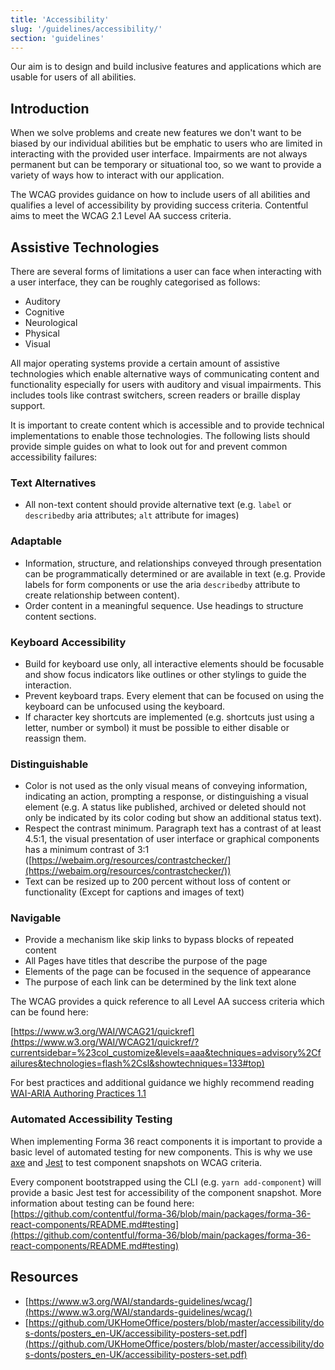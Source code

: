 ```yaml
---
title: 'Accessibility'
slug: '/guidelines/accessibility/'
section: 'guidelines'
---
```


Our aim is to design and build inclusive features and applications which are usable for users of all abilities.

## Introduction

When we solve problems and create new features we don't want to be biased by our individual abilities but be emphatic to users who are limited in interacting with the provided user interface. Impairments are not always permanent but can be temporary or situational too, so we want to provide a variety of ways how to interact with our application.

The WCAG provides guidance on how to include users of all abilities and qualifies a level of accessibility by providing success criteria. Contentful aims to meet the WCAG 2.1 Level AA success criteria.

## Assistive Technologies

There are several forms of limitations a user can face when interacting with a user interface, they can be roughly categorised as follows:

- Auditory
- Cognitive
- Neurological
- Physical
- Visual

All major operating systems provide a certain amount of assistive technologies which enable alternative ways of communicating content and functionality especially for users with auditory and visual impairments. This includes tools like contrast switchers, screen readers or braille display support.

It is important to create content which is accessible and to provide technical implementations to enable those technologies. The following lists should provide simple guides on what to look out for and prevent common accessibility failures:

### Text Alternatives

- All non-text content should provide alternative text (e.g. `label` or `describedby` aria attributes; `alt` attribute for images)

### Adaptable

- Information, structure, and relationships conveyed through presentation can be programmatically determined or are available in text (e.g. Provide labels for form components or use the aria `describedby` attribute to create relationship between content).
- Order content in a meaningful sequence. Use headings to structure content sections.

### Keyboard Accessibility

- Build for keyboard use only, all interactive elements should be focusable and show focus indicators like outlines or other stylings to guide the interaction.
- Prevent keyboard traps. Every element that can be focused on using the keyboard can be unfocused using the keyboard.
- If character key shortcuts are implemented (e.g. shortcuts just using a letter, number or symbol) it must be possible to either disable or reassign them.

### Distinguishable

- Color is not used as the only visual means of conveying information, indicating an action, prompting a response, or distinguishing a visual element (e.g. A status like published, archived or deleted should not only be indicated by its color coding but show an additional status text).
- Respect the contrast minimum. Paragraph text has a contrast of at least 4.5:1, the visual presentation of user interface or graphical components has a minimum contrast of 3:1 ([https://webaim.org/resources/contrastchecker/](https://webaim.org/resources/contrastchecker/))
- Text can be resized up to 200 percent without loss of content or functionality (Except for captions and images of text)

### Navigable

- Provide a mechanism like skip links to bypass blocks of repeated content
- All Pages have titles that describe the purpose of the page
- Elements of the page can be focused in the sequence of appearance
- The purpose of each link can be determined by the link text alone

The WCAG provides a quick reference to all Level AA success criteria which can be found here:

[https://www.w3.org/WAI/WCAG21/quickref](https://www.w3.org/WAI/WCAG21/quickref/?currentsidebar=%23col_customize&levels=aaa&techniques=advisory%2Cfailures&technologies=flash%2Csl&showtechniques=133#top)

For best practices and additional guidance we highly recommend reading [WAI-ARIA Authoring Practices 1.1](https://www.w3.org/TR/wai-aria-practices-1.1/)

### Automated Accessibility Testing

When implementing Forma 36 react components it is important to provide a basic level of automated testing for new components. This is why we use [axe](https://www.deque.com/axe/) and [Jest](https://jestjs.io/) to test component snapshots on WCAG criteria.

Every component bootstrapped using the CLI (e.g. `yarn add-component`) will provide a basic Jest test for accessibility of the component snapshot. More information about testing can be found here: [https://github.com/contentful/forma-36/blob/main/packages/forma-36-react-components/README.md#testing](https://github.com/contentful/forma-36/blob/main/packages/forma-36-react-components/README.md#testing)

## Resources

- [https://www.w3.org/WAI/standards-guidelines/wcag/](https://www.w3.org/WAI/standards-guidelines/wcag/)
- [https://github.com/UKHomeOffice/posters/blob/master/accessibility/dos-donts/posters_en-UK/accessibility-posters-set.pdf](https://github.com/UKHomeOffice/posters/blob/master/accessibility/dos-donts/posters_en-UK/accessibility-posters-set.pdf)
